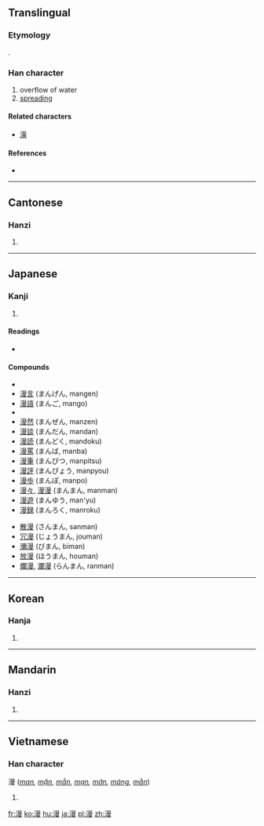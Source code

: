 {{also|澷}}
==Translingual==

===Etymology===
{{Han compound|水|曼|alt1=氵|ls=psc|c1=s|c2=p}}.

===Han character===
{{Han char|rn=85|rad=水|as=11|sn=14|four=3614<sub>7</sub>|canj=水日田水 (EAWE)|ids=⿰氵曼}}

# overflow of water
# [[spreading]]

====Related characters====
{{rfc-header|Related characters|lang=mul}}
* [[澷]]

====References====
* {{Han ref|kx=0646.320|dkj=18166|dj=1056.100|hdz=31721.100|uh=6F2B|ud=28459|bh=BAA9|bd=47785}}

----

==Cantonese==

===Hanzi===
{{yue-hanzi|jyut=|y=maan6}}

# {{defn|Cantonese|sort=水11}}

----

==Japanese==

===Kanji===
{{ja-kanji|grade=c|rs=水11}}

# {{defn|Japanese|sort=水11}}

====Readings====
* {{ja-readings|on=[[まん]] (man)|kun=[[みだり]] (midari), [[みだりに]] (midarini), [[そぞろに]] (sozoroni)}}

====Compounds====
* {{term|漫画||[[comics]]|tr=[[まんが]], [[manga]]|sc=Jpan|lang=ja}}
* [[漫言]] (まんげん, mangen)
* [[漫語]] (まんご, mango)
* {{term|漫才||a style of [[w:double act|double act]] [[stand-up comedy]]|tr=まんざい, manzai|sc=Jpan|lang=ja}}
* [[漫然]] (まんぜん, manzen)
* [[漫談]] (まんだん, mandan)
* [[漫読]] (まんどく, mandoku)
* [[漫罵]] (まんば, manba)
* [[漫筆]] (まんぴつ, manpitsu)
* [[漫評]] (まんぴょう, manpyou)
* [[漫歩]] (まんぽ, manpo)
* [[漫々]], [[漫漫]] (まんまん, manman)
* [[漫遊]] (まんゆう, man'yu)
* [[漫録]] (まんろく, manroku)

* [[散漫]] (さんまん, sanman)
* [[冗漫]] (じょうまん, jouman)
* [[瀰漫]] (びまん, biman)
* [[放漫]] (ほうまん, houman)
* [[爛漫]], [[瀾漫]] (らんまん, ranman)

----

==Korean==

===Hanja===
{{ko-hanja|hangeul=만|eumhun=|rv=man|mr=man|y=man}}

# {{defn|Korean|sort=水11}}

----

==Mandarin==

===Hanzi===
{{cmn-hanzi|pin=[[màn]] ([[man4]])|wg=man<sup>4</sup>}}

# {{defn|Mandarin|sort=水11}}

----

==Vietnamese==

===Han character===
漫 (''[[man]], [[mặn]], [[mẳn]], [[mạn]], [[mớn]], [[máng]], [[mằn]]'')

# {{defn|Vietnamese|sort=水11}}

[[fr:漫]]
[[ko:漫]]
[[hu:漫]]
[[ja:漫]]
[[pl:漫]]
[[zh:漫]]